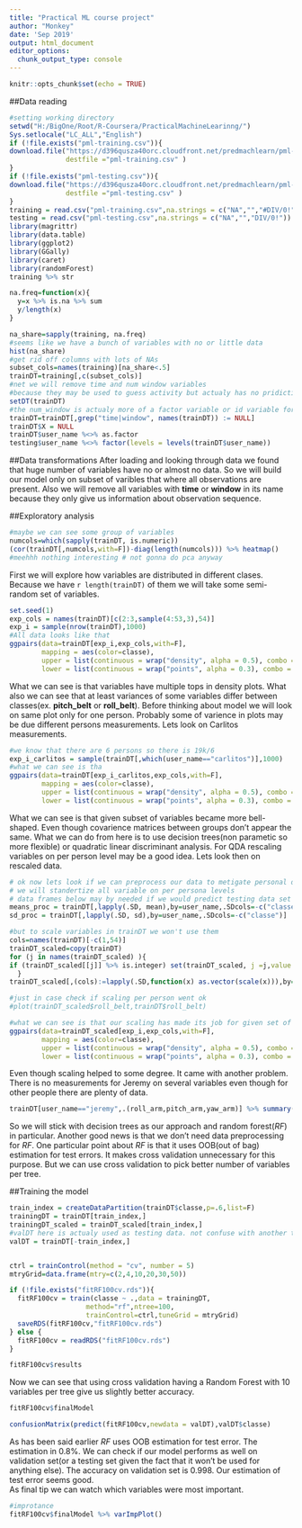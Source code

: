 ```yaml
---
title: "Practical ML course project"
author: "Monkey"
date: 'Sep 2019'
output: html_document
editor_options: 
  chunk_output_type: console
---
```


```r
knitr::opts_chunk$set(echo = TRUE)
```

##Data reading

```r
#setting working directory
setwd("H:/BigOne/Root/R-Coursera/PracticalMachineLearinng/")
Sys.setlocale("LC_ALL","English")
if (!file.exists("pml-training.csv")){
download.file("https://d396qusza40orc.cloudfront.net/predmachlearn/pml-training.csv",
              destfile ="pml-training.csv" )
}
if (!file.exists("pml-testing.csv")){
download.file("https://d396qusza40orc.cloudfront.net/predmachlearn/pml-testing.csv",
              destfile ="pml-testing.csv" )
}
training = read.csv("pml-training.csv",na.strings = c("NA","","#DIV/0!"))
testing = read.csv("pml-testing.csv",na.strings = c("NA","","DIV/0!"))
library(magrittr)
library(data.table)
library(ggplot2)
library(GGally)
library(caret)
library(randomForest)
training %>% str

na.freq=function(x){
  y=x %>% is.na %>% sum
  y/length(x)
}

na_share=sapply(training, na.freq) 
#seems like we have a bunch of variables with no or little data
hist(na_share)
#get rid off columns with lots of NAs
subset_cols=names(training)[na_share<.5]
trainDT=training[,c(subset_cols)]
#net we will remove time and num window variables
#because they may be used to guess activity but actualy has no pridictive out of sample value
setDT(trainDT)
#the num_window is actualy more of a factor variable or id variable for particular exercise / measurement
trainDT=trainDT[,grep("time|window", names(trainDT)) := NULL]
trainDT$X = NULL
trainDT$user_name %<>% as.factor
testing$user_name %<>% factor(levels = levels(trainDT$user_name))
```

##Data transformations
After loading and looking through data we found that huge number of variables have no or almost no data. So we will build our model only on subset of varibles that where all observations are present. Also we will remove all variables with **time** or **window** in its name because they only give us information about observation sequence.

##Exploratory analysis
```r
#maybe we can see some group of variables
numcols=which(sapply(trainDT, is.numeric))
(cor(trainDT[,numcols,with=F])-diag(length(numcols))) %>% heatmap()
#meehhh nothing interesting # not gonna do pca anyway
```
First we will explore how variables are distributed in different clases. Because we have `r length(trainDT)` of them we will take some semi-random set of variables.

```r
set.seed(1)
exp_cols = names(trainDT)[c(2:3,sample(4:53,3),54)]
exp_i = sample(nrow(trainDT),1000)
#All data looks like that
ggpairs(data=trainDT[exp_i,exp_cols,with=F],
        mapping = aes(color=classe),
        upper = list(continuous = wrap("density", alpha = 0.5), combo = "box_no_facet"),
        lower = list(continuous = wrap("points", alpha = 0.3), combo = wrap("dot_no_facet", alpha = 0.2)))
```  


What we can see is that variables have multiple tops in density plots. What also we can see that at least variances of some variables differ between classes(ex. **pitch_belt** or **roll_belt**). Before thinking about model we will look on same plot only for one person. Probably some of varience in plots may be due different persons measurements. Lets look on Carlitos measurements.

```r
#we know that there are 6 persons so there is 19k/6
exp_i_carlitos = sample(trainDT[,which(user_name=="carlitos")],1000)
#what we can see is tha
ggpairs(data=trainDT[exp_i_carlitos,exp_cols,with=F],
        mapping = aes(color=classe),
        upper = list(continuous = wrap("density", alpha = 0.5), combo = "box_no_facet"),
        lower = list(continuous = wrap("points", alpha = 0.3), combo = wrap("dot_no_facet", alpha = 0.2)))

```

What we can see is that given subset of variables became more bell-shaped. Even though covarience matrices between groups don't appear the same. What we can do from here is to use decision trees(non parametic so more flexible) or quadratic linear discriminant analysis. For QDA rescaling variables on per person level may be a good idea.
Lets look then on rescaled data.
```r
# ok now lets look if we can preprocess our data to metigate personal differences. 
# we will standertize all variable on per persona levels
# data frames below may by needed if we would predict testing data set
means_proc = trainDT[,lapply(.SD, mean),by=user_name,.SDcols=-c("classe")]
sd_proc = trainDT[,lapply(.SD, sd),by=user_name,.SDcols=-c("classe")]

#but to scale variables in trainDT we won't use them
cols=names(trainDT)[-c(1,54)]
trainDT_scaled=copy(trainDT)
for (j in names(trainDT_scaled) ){
if (trainDT_scaled[[j]] %>% is.integer) set(trainDT_scaled, j =j,value = as.numeric(trainDT_scaled[[j]]))
  }
trainDT_scaled[,(cols):=lapply(.SD,function(x) as.vector(scale(x))),by=user_name,.SDcols = cols]

#just in case check if scaling per person went ok
#plot(trainDT_scaled$roll_belt,trainDT$roll_belt)

#what we can see is that our scaling has made its job for given set of variables
ggpairs(data=trainDT_scaled[exp_i,exp_cols,with=F],
        mapping = aes(color=classe),
        upper = list(continuous = wrap("density", alpha = 0.5), combo = "box_no_facet"),
        lower = list(continuous = wrap("points", alpha = 0.3), combo = wrap("dot_no_facet", alpha = 0.2)))
```  

Even though scaling helped to some degree. It came with another problem. There is no measurements for Jeremy on several variables even though for other people there are plenty of data.
```r
trainDT[user_name=="jeremy",.(roll_arm,pitch_arm,yaw_arm)] %>% summary()
```
So we will stick with decision trees as our approach and random forest(*RF*) in particular. Another good news is that we don't need data preprocessing for *RF*. One particular point about *RF* is that it uses OOB(out of bag) estimation for test errors. It makes cross validation unnecessary for this purpose. But we can use cross validation to pick better number of variables per tree.

##Training the model
```r
train_index = createDataPartition(trainDT$classe,p=.6,list=F)
trainingDT = trainDT[train_index,]
trainingDT_scaled = trainDT_scaled[train_index,]
#valDT here is actualy used as testing data. not confuse with another testing data size of 20.
valDT = trainDT[-train_index,] 


ctrl = trainControl(method = "cv", number = 5)
mtryGrid=data.frame(mtry=c(2,4,10,20,30,50))

if (!file.exists("fitRF100cv.rds")){
  fitRF100cv = train(classe ~ .,data = trainingDT,
                   method="rf",ntree=100,
                   trainControl=ctrl,tuneGrid = mtryGrid)
  saveRDS(fitRF100cv,"fitRF100cv.rds")
} else {
  fitRF100cv = readRDS("fitRF100cv.rds")
}

fitRF100cv$results
```
Now we can see that using cross validation having a Random Forest with 10 variables per tree give us slightly better accuracy.
```r
fitRF100cv$finalModel

confusionMatrix(predict(fitRF100cv,newdata = valDT),valDT$classe)

```
As has been said earlier *RF* uses OOB estimation for test error. The estimation in 0.8%. We can check if our model performs as well on validation set(or a testing set given the fact that it won't be used for anything else). The accuracy on validation set is 0.998. Our estimation of test error seems good.  
As final tip we can watch which variables were most important.

```r
#improtance
fitRF100cv$finalModel %>% varImpPlot()
```